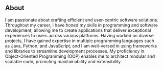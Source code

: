 ## About

> 
I am passionate about crafting efficient and user-centric software solutions. Throughout my career, I have honed my skills in programming and software development, allowing me to create applications that deliver exceptional experiences to users across various platforms.
Having worked on diverse projects, I have gained expertise in multiple programming languages such as Java, Python, and JavaScript, and I am well-versed in using frameworks and libraries to streamline development processes. My proficiency in Object-Oriented Programming (OOP) enables me to architect modular and scalable code, promoting maintainability and extensibility.
